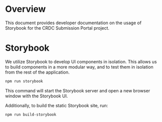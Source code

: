 # Overview

This document provides developer documentation on the usage of Storybook for the CRDC Submission Portal project.

# Storybook

We utilize Storybook to develop UI components in isolation. This allows us to build components in a more modular way, and to test them in isolation from the rest of the application.

```bash
npm run storybook
```

This command will start the Storybook server and open a new browser window with the Storybook UI.

Additionally, to build the static Storybook site, run:

```bash
npm run build-storybook
```
